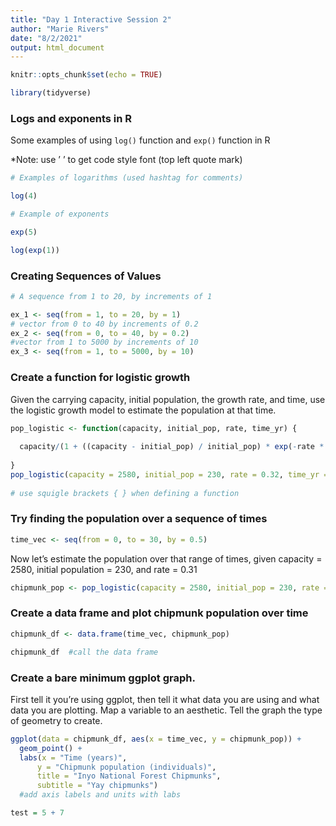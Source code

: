 ```yaml
---
title: "Day 1 Interactive Session 2"
author: "Marie Rivers"
date: "8/2/2021"
output: html_document
---
```


```r
knitr::opts_chunk$set(echo = TRUE)

library(tidyverse)
```

### Logs and exponents in R

Some examples of using `log()` function and `exp()` function in R

*Note: use ' ' to get code style font (top left quote mark)

```r
# Examples of logarithms (used hashtag for comments)

log(4)

# Example of exponents

exp(5)

log(exp(1))
```
### Creating Sequences of Values

```r
# A sequence from 1 to 20, by increments of 1

ex_1 <- seq(from = 1, to = 20, by = 1)
# vector from 0 to 40 by increments of 0.2
ex_2 <- seq(from = 0, to = 40, by = 0.2)
#vector from 1 to 5000 by increments of 10
ex_3 <- seq(from = 1, to = 5000, by = 10)
```
### Create a function for logistic growth

Given the carrying capacity, initial population, the growth rate, and time, use the logistic growth model to estimate the population at that time.


```r
pop_logistic <- function(capacity, initial_pop, rate, time_yr) {
  
  capacity/(1 + ((capacity - initial_pop) / initial_pop) * exp(-rate * time_yr))
  
}
pop_logistic(capacity = 2580, initial_pop = 230, rate = 0.32, time_yr = 2.4)
  
# use squigle brackets { } when defining a function
```
### Try finding the population over a sequence of times

```r
time_vec <- seq(from = 0, to = 30, by = 0.5) 

```
Now let's estimate the population over that range of times, given capacity = 2580, initial population = 230, and rate = 0.31
```r
chipmunk_pop <- pop_logistic(capacity = 2580, initial_pop = 230, rate = 0.32, time_yr = time_vec)
```
### Create a data frame and plot chipmunk population over time

```r

chipmunk_df <- data.frame(time_vec, chipmunk_pop)

chipmunk_df  #call the data frame
```
### Create a bare minimum ggplot graph. 

First tell it you're using ggplot, then tell it what data you are using and what data you are plotting. Map a variable to an aesthetic. Tell the graph the type of geometry to create.
```r

ggplot(data = chipmunk_df, aes(x = time_vec, y = chipmunk_pop)) + 
  geom_point() +
  labs(x = "Time (years)",
      y = "Chipmunk population (individuals)",
      title = "Inyo National Forest Chipmunks",
      subtitle = "Yay chipmunks")
  #add axis labels and units with labs
```
```r
test = 5 + 7

```


